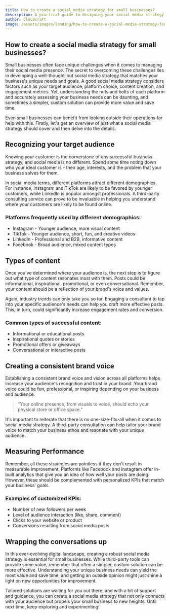 ```yaml
---
title: How to create a social media strategy for small businesses?
description: A practical guide to designing your social media strategy, with a tailored approach that emphasizes unique solutions for small businesses.
author: Cloudcraft
image: /assets/images/landing/how-to-create-a-social-media-strategy-for-small-businesses.jpg
---
```


## How to create a social media strategy for small businesses?

Small businesses often face unique challenges when it comes to managing their social media presence. The secret to overcoming these challenges lies in developing a well-thought-out social media strategy that matches your business's unique needs and goals. A good social media strategy considers factors such as your target audience, platform choice, content creation, and engagement metrics. Yet, understanding the nuts and bolts of each platform and accurately assessing your business needs can be daunting, and sometimes a simpler, custom solution can provide more value and save time.

Even small businesses can benefit from looking outside their operations for help with this. Firstly, let's get an overview of just what a social media strategy should cover and then delve into the details.

<ServicesBlurb />

## Recognizing your target audience

Knowing your customer is the cornerstone of any successful business strategy, and social media is no different. Spend some time noting down who your ideal customer is - their age, interests, and the problem that your business solves for them.

In social media terms, different platforms attract different demographics. For instance, Instagram and TikTok are likely to be favored by younger customers, while LinkedIn is popular amongst professionals. A third-party consulting service can prove to be invaluable in helping you understand where your customers are likely to be found online.

### Platforms frequently used by different demographics:

 * Instagram - Younger audience, more visual content
 * TikTok - Younger audience, short, fun, and creative videos
 * LinkedIn - Professional and B2B, informative content
 * Facebook - Broad audience, mixed content types

## Types of content

Once you've determined where your audience is, the next step is to figure out what type of content resonates most with them. Posts could be informational, inspirational, promotional, or even conversational. Remember, your content should be a reflection of your brand's voice and values.

Again, industry trends can only take you so far. Engaging a consultant to tap into your specific audience's needs can help you craft more effective posts. This, in turn, could significantly increase engagement rates and conversion.

### Common types of successful content:

 * Informational or educational posts
 * Inspirational quotes or stories
 * Promotional offers or giveaways
 * Conversational or interactive posts

<GetStartedBlurb />

## Creating a consistent brand voice

Establishing a consistent brand voice and vision across all platforms helps increase your audience's recognition and trust in your brand. Your brand voice could be fun, professional, or inspiring depending on your business and audience.

<blockquote>"Your online presence, from visuals to voice, should echo your physical store or office space."</blockquote>

It's important to reiterate that there is no one-size-fits-all when it comes to social media strategy. A third-party consultation can help tailor your brand voice to match your business ethos and resonate with your unique audience.

## Measuring Performance

Remember, all these strategies are pointless if they don't result in measurable improvement. Platforms like Facebook and Instagram offer in-built analytics that give you an idea of how well your posts are doing. However, these should be complemented with personalized KPIs that match your business' goals.

### Examples of customized KPIs:

 * Number of new followers per week
 * Level of audience interaction (like, share, comment)
 * Clicks to your website or product
 * Conversions resulting from social media posts

## Wrapping the conversations up

In this ever-evolving digital landscape, creating a robust social media strategy is essential for small businesses. While third-party tools can provide some value, remember that often a simpler, custom solution can be more effective. Understanding your unique business needs can yield the most value and save time, and getting an outside opinion might just shine a light on new opportunities for improvement. 

Tailored solutions are waiting for you out there, and with a bit of support and guidance, you can create a social media strategy that not only connects with your audience but propels your small business to new heights. Until next time, keep exploring and experimenting!
